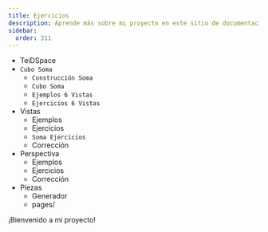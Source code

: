 ```yaml
---
title: Ejercicios
description: Aprende más sobre mi proyecto en este sitio de documentación construido con Starlight.
sidebar:
  order: 311
---
```



<FileTree>

- TeiDSpace
- `Cubo Soma`
  - `Construcción Soma`
  - `Cubo Soma`
  - `Ejemplos 6 Vistas`
  - `Ejercicios 6 Vistas`
- Vistas
    - Ejemplos
    - Ejercicios
    - `Soma Ejercicios`
    - Corrección
- Perspectiva
    - Ejemplos
    - Ejercicios
    - Corrección
- Piezas
    - Generador
  - pages/

</FileTree>

¡Bienvenido a mi proyecto!
